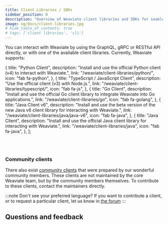```yaml
---
title: Client Libraries / SDKs
sidebar_position: 0
description: "Overview of Weaviate client libraries and SDKs for seamless integration across programming languages."
image: og/docs/client-libraries.jpg
# hide_table_of_contents: true
# tags: ['client libraries', 'cli']
---
```


You can interact with Weaviate by using the GraphQL, gRPC or RESTful API directly, or with one of the available client libraries. Currently, Weaviate supports:


  {
    title: "Python Client",
    description:
      "Install and use the official Python client (v4) to interact with Weaviate.",
    link: "/weaviate/client-libraries/python/",
    icon: "fab fa-python",
  },
  {
    title: "TypeScript / JavaScript Client",
    description:
      "Use the official client (v3) with Node.js.",
    link: "/weaviate/client-libraries/typescript/",
    icon: "fab fa-js",
  },
  {
    title: "Go Client",
    description:
      "Install and use the official Go client library to integrate Weaviate into Go applications.",
    link: "/weaviate/client-libraries/go",
    icon: "fab fa-golang",
  },
  {
    title: "Java Client v6",
    description:
      "Install and use the beta version of the new Java v6 client library for interacting with Weaviate.",
    link: "/weaviate/client-libraries/java/java-v6",
    icon: "fab fa-java",
  },
  {
    title: "Java Client",
    description:
      "Install and use the official Java client library for interacting with Weaviate.",
    link: "/weaviate/client-libraries/java",
    icon: "fab fa-java",
  },
];

<br />
<CardsSection items={clientLibrariesData} />
<br />


<ClientCapabilitiesOverview />

### Community clients

There also exist [community clients](./community.md) that were prepared by our wonderful community members. These clients are not maintained by the core Weaviate team, but by the community members themselves. To contribute to these clients, contact the maintainers directly.

:::note Don't see your preferred language?
If you want to contribute a client, or to request a particular client, let us know in [the forum](https://forum.weaviate.io/)
:::

## Questions and feedback


<DocsFeedback />
